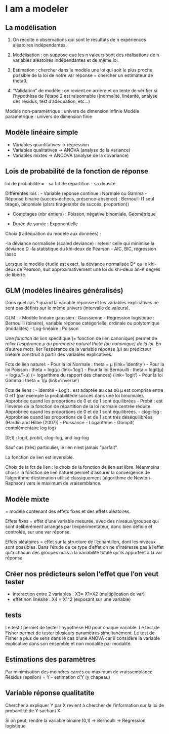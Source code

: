 # I am a modeler

## La modélisation
1) On récolte n observations qui sont le résultats de n expériences aléatoires indépendantes.

2) Modélisation : on suppose que les n valeurs sont des
réalisations de n variables aléatoires indépendantes et de même loi.

3) Estimation : chercher dans le modèle une loi qui soit le plus
proche possible de la loi de notre var réponse = chercher un estimateur de theta0.

4) "Validation” de modèle : on revient en arrière et on tente de
vérifier si l’hypothèse de l’étape 2 est raisonnable ((normalité,
linéarité, analyse des résidus, test d’adéquation, etc...)

Modèle non-paramétrique : univers de dimension infinie
Modèle paramétrique : univers de dimension finie

## Modèle linéaire simple

- Variables quantitatives -> régression
- Variables qualitatives -> ANOVA (analyse de la variance)
- Variables mixtes -> ANCOVA (analyse de la covariance)


## Lois de probabilité de la fonction de réponse

loi de probabilité =
- sa fct de répartition
- sa densité

Différentes lois :
- Variable réponse continue : Normale ou Gamma
- Réponse binaire (succès-échecs, présence-absence) : Bernoulli (1 seul tirage), binomiale (plsrs tirages(nbr de succés, proportion))

- Comptages (nbr entiers) : Poisson, négative binomiale, Geométrique

- Durée de survie : Exponentielle

Choix (l’adéquation du modèle aux données) : 

-la déviance normalisée (scaled deviance) : retenir celle qui minimise la déviance D
-la statistique du khi-deux de Pearson
- AIC, BIC, régression lasso

Lorsque le modèle étudié est exact, la déviance normalisée D* ou le khi-deux de Pearson, suit approximativement une loi du khi-deux àn-K degrés de liberté.


## GLM (modèles linéaires généralisés)

Dans quel cas ? quand la variable réponse et les variables explicatives ne sont pas définis sur le même univers (intervalle de valeurs).

GLM :
- Modèle linéaire gaussien : Gaussienne
- Régression logistique : Bernouilli (binaire), variable réponse catégorielle, ordinale ou polytomique (modalités)
- Log-linéaire : Poisson

Une *fonction de lien* spécifique (= fonction de lien canonique) permet de *relier l’espérance μ au paramètre naturel theta (ou canonique) de la loi*.
En d'autres mots, lier l'espérance de la variable réponse (μ) au prédicteur linéaire construit à partir des variables explicatives. 

Fcts de lien naturel:
- Pour la loi Normale : theta = μ                        (link=’identity’)
- Pour la loi Poisson : theta = log(μ)                   (link=’log’)
- Pour la loi Bernouilli : theta = logit(μ) = log(μ/1-μ) (= logarithme du rapport des chances) (link=’logit’)
- Pour la loi Gamma : theta = 1/μ                        (link=’inverse’)


Fcts de liens :
- Identité
- Logit : est adaptée au cas où μ est comprise entre 0 et1 (par exemple la probabilitéde succès dans une loi binomiale). Approbriée quand les proportions de 0 et de 1 sont équilibrées
- Probit : est l'inverse de la fonction de répartition de la loi normale centrée réduite. Approbriée quand les proportions de 0 et de 1 sont équilibrées.
- clog–log : Approbriée quand les proportions de 0 et de 1 sont trés déséquilibrées (Hardin and Hilbe (2007))
- Puissance
- Logarithme
- Gompit( complémentaire log log)

[0;1] : logit, probit, clog–log, and log–log

Sauf cas (très) particulier, le lien n’est jamais "parfait".

La fonction de lien est inversible.

Choix de la fct de lien : le choix de la fonction de lien est libre. Néanmoins choisir la fonction de lien naturel permet d'assurer la convergence de l'algorithme d'estimation utilisé classiquement (algorithme de Newton-Raphson) vers le maximum de vraisemblance.

## Modèle mixte

= modèle contenant des effets fixes et des effets aléatoires.

Effets fixes = effet d'une variable mesurée, avec des niveaux/groupes qui sont délibérément arrangés par l'expérimentateur, donc bien définie et controlée, sur une var réponse.

Effets aléatoires = effet sur la structure de l'échantillon, dont les niveaux sont possibles. Dans l'étude de ce type d'effet on ne s'intéresse pas à l'effet qu'a chacun des groupes mais à la variabilité totale qu'ils apportent à la var réponse.



## Créer nos prédicteurs selon l'effet que l'on veut tester
- interaction entre 2 variables : X3= X1*X2 (multiplication de var)
- effet non linéaire : X4 = X1^2 (exposant sur une variable)


## tests
Le test t permet de tester l’hypothèse H0 pour chaque variable.
Le test de Fisher permet de tester plusieurs paramètres simultanément. Le test de Fisher a plus de sens dans le cas d'une ANOVA car il considère la variable explicative dans son ensemble et non modalité par modalité.

## Estimations des paramètres

Par minimisation des moindres carrés ou maximum de vraissemblance
Résidus (epsilon) = Y - estimation d'Y (y chapeau)


## Variable réponse qualitatite
Chercher à expliquer Y par X revient à chercher de l’information sur la loi de probabilité de Y sachant X.

Si on peut, rendre la variable binaire (0,1) -> Bernoulli -> Régression logistique

